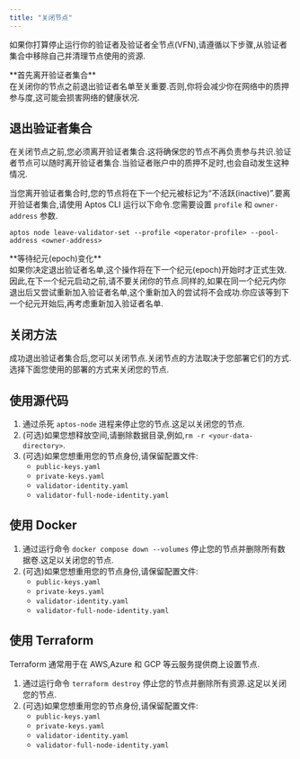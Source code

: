```yaml
---
title: "关闭节点"
---
```







如果你打算停止运行你的验证者及验证者全节点(VFN),请遵循以下步骤,从验证者集合中移除自己并清理节点使用的资源.

<Aside type="caution">
  **首先离开验证者集合**<br />
  在关闭你的节点之前退出验证者名单至关重要.否则,你将会减少你在网络中的质押参与度,这可能会损害网络的健康状况.
</Aside>

## 退出验证者集合

在关闭节点之前,您必须离开验证者集合.这将确保您的节点不再负责参与共识.验证者节点可以随时离开验证者集合.当验证者账户中的质押不足时,也会自动发生这种情况.

当您离开验证者集合时,您的节点将在下一个纪元被标记为“不活跃(inactive)”.要离开验证者集合,请使用 Aptos CLI 运行以下命令.您需要设置 `profile` 和 `owner-address` 参数.

```shellscript filename="Terminal"
aptos node leave-validator-set --profile <operator-profile> --pool-address <owner-address>
```

<Aside type="caution">
  **等待纪元(epoch)变化**<br />
  如果你决定退出验证者名单,这个操作将在下一个纪元(epoch)开始时才正式生效.因此,在下一个纪元启动之前,请不要关闭你的节点.同样的,如果在同一个纪元内你退出后又尝试重新加入验证者名单,这个重新加入的尝试将不会成功.你应该等到下一个纪元开始后,再考虑重新加入验证者名单.
</Aside>

## 关闭方法

成功退出验证者集合后,您可以关闭节点.关闭节点的方法取决于您部署它们的方式.选择下面您使用的部署的方式来关闭您的节点.

## 使用源代码

1. 通过杀死 `aptos-node` 进程来停止您的节点.这足以关闭您的节点.
2. (可选)如果您想释放空间,请删除数据目录,例如,`rm -r <your-data-directory>`.
3. (可选)如果您想重用您的节点身份,请保留配置文件:
   - `public-keys.yaml`
   - `private-keys.yaml`
   - `validator-identity.yaml`
   - `validator-full-node-identity.yaml`

## 使用 Docker

1. 通过运行命令 `docker compose down --volumes` 停止您的节点并删除所有数据卷.这足以关闭您的节点.
2. (可选)如果您想重用您的节点身份,请保留配置文件:
   - `public-keys.yaml`
   - `private-keys.yaml`
   - `validator-identity.yaml`
   - `validator-full-node-identity.yaml`

## 使用 Terraform

<Aside type="note">
  Terraform 通常用于在 AWS,Azure 和 GCP 等云服务提供商上设置节点.
</Aside>

1. 通过运行命令 `terraform destroy` 停止您的节点并删除所有资源.这足以关闭您的节点.
2. (可选)如果您想重用您的节点身份,请保留配置文件:
   - `public-keys.yaml`
   - `private-keys.yaml`
   - `validator-identity.yaml`
   - `validator-full-node-identity.yaml`
